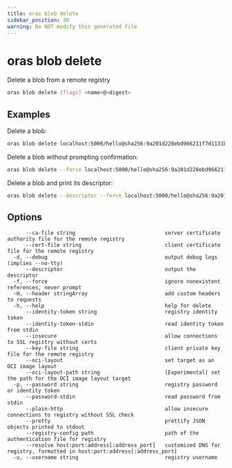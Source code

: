 ```yaml
---
title: oras blob delete
sidebar_position: 30
warning: Do NOT modify this generated file
---
```


# oras blob delete

Delete a blob from a remote registry

```bash
oras blob delete [flags] <name>@<digest>
```

## Examples

Delete a blob:

```bash
oras blob delete localhost:5000/hello@sha256:9a201d228ebd966211f7d1131be19f152be428bd373a92071c71d8deaf83b3e5
```

Delete a blob without prompting confirmation:

```bash
oras blob delete --force localhost:5000/hello@sha256:9a201d228ebd966211f7d1131be19f152be428bd373a92071c71d8deaf83b3e5
```

Delete a blob and print its descriptor:

```bash
oras blob delete --descriptor --force localhost:5000/hello@sha256:9a201d228ebd966211f7d1131be19f152be428bd373a92071c71d8deaf83b3e5
```

## Options

```
      --ca-file string                             server certificate authority file for the remote registry
      --cert-file string                           client certificate file for the remote registry
  -d, --debug                                      output debug logs (implies --no-tty)
      --descriptor                                 output the descriptor
  -f, --force                                      ignore nonexistent references, never prompt
  -H, --header stringArray                         add custom headers to requests
  -h, --help                                       help for delete
      --identity-token string                      registry identity token
      --identity-token-stdin                       read identity token from stdin
      --insecure                                   allow connections to SSL registry without certs
      --key-file string                            client private key file for the remote registry
      --oci-layout                                 set target as an OCI image layout
      --oci-layout-path string                     [Experimental] set the path for the OCI image layout target
  -p, --password string                            registry password or identity token
      --password-stdin                             read password from stdin
      --plain-http                                 allow insecure connections to registry without SSL check
      --pretty                                     prettify JSON objects printed to stdout
      --registry-config path                       path of the authentication file for registry
      --resolve host:port:address[:address_port]   customized DNS for registry, formatted in host:port:address[:address_port]
  -u, --username string                            registry username
```
